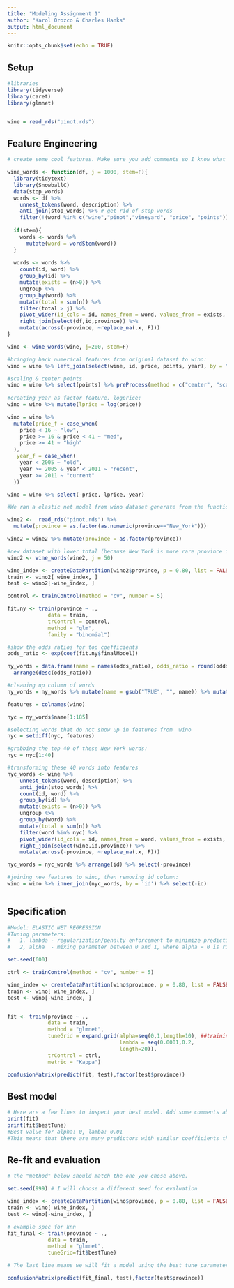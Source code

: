 ```yaml
---
title: "Modeling Assignment 1"
author: "Karol Orozco & Charles Hanks"
output: html_document
---
```


```r
knitr::opts_chunk$set(echo = TRUE)
```

## Setup

```r
#libraries
library(tidyverse)
library(caret)
library(glmnet)


wine = read_rds("pinot.rds")

```


## Feature Engineering

```r
# create some cool features. Make sure you add comments so I know what you are trying to accomplish!

wine_words <- function(df, j = 1000, stem=F){ 
  library(tidytext)
  library(SnowballC)
  data(stop_words)
  words <- df %>%
    unnest_tokens(word, description) %>%
    anti_join(stop_words) %>% # get rid of stop words
    filter(!(word %in% c("wine","pinot","vineyard", "price", "points")))
  
  if(stem){
    words <- words %>% 
      mutate(word = wordStem(word))
  }
  
  words <- words %>% 
    count(id, word) %>% 
    group_by(id) %>% 
    mutate(exists = (n>0)) %>% 
    ungroup %>% 
    group_by(word) %>% 
    mutate(total = sum(n)) %>% 
    filter(total > j) %>% 
    pivot_wider(id_cols = id, names_from = word, values_from = exists, values_fill = list(exists=0)) %>% 
    right_join(select(df,id,province)) %>% 
    mutate(across(-province, ~replace_na(.x, F)))
}

wino <- wine_words(wine, j=200, stem=F)

#bringing back numerical features from original dataset to wino:
wino = wino %>% left_join(select(wine, id, price, points, year), by = "id") 

#scaling & center points
wino = wino %>% select(points) %>% preProcess(method = c("center", "scale")) %>% predict(wino)
  
#creating year as factor feature, logprice: 
wino = wino %>% mutate(lprice = log(price))

wino = wino %>% 
  mutate(price_f = case_when(
    price < 16 ~ "low",
    price >= 16 & price < 41 ~ "med",
    price >= 41 ~ "high"
  ), 
   year_f = case_when(
    year < 2005 ~ "old",
    year >= 2005 & year < 2011 ~ "recent",
    year >= 2011 ~ "current"
  ))

wino = wino %>% select(-price,-lprice,-year)

#We ran a elastic net model from wino dataset generate from the function above with j = 200 and got a kappa in the .80s. However, New York was not performing well in this model. So we decided to run a separate glm model with province == New York as our response variable to gather more influential words for predicting New York:

wine2 <-  read_rds("pinot.rds") %>% 
  mutate(province = as.factor(as.numeric(province=="New_York")))

wine2 = wine2 %>% mutate(province = as.factor(province))

#new dataset with lower total (because New York is more rare province in the original pinot dataset)
wino2 <- wine_words(wine2, j = 50)

wine_index <- createDataPartition(wino2$province, p = 0.80, list = FALSE)
train <- wino2[ wine_index, ]
test <- wino2[-wine_index, ]

control <- trainControl(method = "cv", number = 5)

fit.ny <- train(province ~ .,
             data = train, 
             trControl = control,
             method = "glm",
             family = "binomial")

#show the odds ratios for top coefficients
odds_ratio <- exp(coef(fit.ny$finalModel))

ny_words = data.frame(name = names(odds_ratio), odds_ratio = round(odds_ratio,2)) %>%  
  arrange(desc(odds_ratio))

#cleaning up column of words
ny_words = ny_words %>% mutate(name = gsub("TRUE", "", name)) %>% mutate(name = gsub("`\\\\`", "", name)) %>% mutate(name = gsub("\\\\``", "", name))

features = colnames(wino)

nyc = ny_words$name[1:185]

#selecting words that do not show up in features from  wino
nyc = setdiff(nyc, features)

#grabbing the top 40 of these New York words:
nyc = nyc[1:40]

#transforming these 40 words into features 
nyc_words <- wine %>%
    unnest_tokens(word, description) %>%
    anti_join(stop_words) %>% 
    count(id, word) %>% 
    group_by(id) %>% 
    mutate(exists = (n>0)) %>% 
    ungroup %>% 
    group_by(word) %>% 
    mutate(total = sum(n)) %>% 
    filter(word %in% nyc) %>% 
    pivot_wider(id_cols = id, names_from = word, values_from = exists, values_fill = list(exists=0)) %>% 
    right_join(select(wine,id,province)) %>% 
    mutate(across(-province, ~replace_na(.x, F)))

nyc_words = nyc_words %>% arrange(id) %>% select(-province)

#joining new features to wino, then removing id column: 
wino = wino %>% inner_join(nyc_words, by = 'id') %>% select(-id)



```


## Specification

```r
#Model: ELASTIC NET REGRESSION
#Tuning parameters: 
#   1. lambda - regularization/penalty enforcement to minimize prediction error)
#   2, alpha  - mixing parameter between 0 and 1, where alpha = 0 is ridge regression, and alpha = 1 is lasso regression)

set.seed(600) 

ctrl <- trainControl(method = "cv", number = 5)

wine_index <- createDataPartition(wino$province, p = 0.80, list = FALSE)
train <- wino[ wine_index, ]
test <- wino[-wine_index, ]


fit <- train(province ~ .,
             data = train, 
             method = "glmnet",
             tuneGrid = expand.grid(alpha=seq(0,1,length=10), ##training model on a sequence of values of alpha and lambda to find optimal regularization
                                    lambda = seq(0.0001,0.2,
                                    length=20)),
             trControl = ctrl,
             metric = "Kappa")

confusionMatrix(predict(fit, test),factor(test$province))

```

## Best model

```r
# Here are a few lines to inspect your best model. Add some comments about optimal hyperparameters.
print(fit)
print(fit$bestTune)
#Best value for alpha: 0, lamba: 0.01
#This means that there are many predictors with similar coefficients that impact the response variable, so ridge regression is more effective. 

```


## Re-fit and evaluation

```r
# the "method" below should match the one you chose above. 

set.seed(999) # I will choose a different seed for evaluation

wine_index <- createDataPartition(wino$province, p = 0.80, list = FALSE)
train <- wino[ wine_index, ]
test <- wino[-wine_index, ]

# example spec for knn
fit_final <- train(province ~ .,
             data = train, 
             method = "glmnet",
             tuneGrid=fit$bestTune) 

# The last line means we will fit a model using the best tune parameters your CV found above.

confusionMatrix(predict(fit_final, test),factor(test$province))
```


